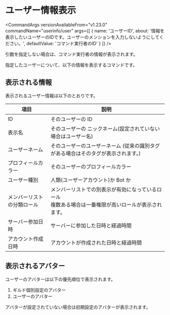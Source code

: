 

# ユーザー情報表示

<CommandArgs
  versionAvailableFrom="v1.23.0"
  commandName="userinfo/user"
  args={[
    {
      name: 'ユーザーID',
      about:
        '情報を表示したいユーザーのIDです。ユーザーのメンションを入力しないようにしてください。',
      defaultValue: 'コマンド実行者のID'
    }
  ]}
/>

<Callout type="info">
  引数を指定しない場合は、コマンド実行者の情報が表示されます。
</Callout>

指定したユーザーについて、以下の情報を表示するコマンドです。

## 表示される情報

表示されるユーザー情報は以下のとおりです。

| 項目                       | 説明                                                                                                    |
| -------------------------- | ------------------------------------------------------------------------------------------------------- |
| ID                         | そのユーザーの ID                                                                                       |
| 表示名                     | そのユーザーの ニックネーム(設定されていない場合はユーザー名)                                           |
| ユーザーネーム             | そのユーザーのユーザーネーム (従来の識別タグがある場合はそのタグが表示されます。)                       |
| プロフィールカラー         | そのユーザーのプロフィールカラー                                                                        |
| ユーザー種別               | 人類(ユーザーアカウント)か Bot か                                                                       |
| メンバーリストの分類ロール | メンバーリストでの別表示が有効になっているロール<br/>複数ある場合は一番権限が高いロールが表示されます。 |
| サーバー参加日時           | サーバーに参加した日時と経過時間                                                                        |
| アカウント作成日時         | アカウントが作成された日時と経過時間                                                                    |

## 表示されるアバター

ユーザーのアバターは以下の優先順位で表示されます。

1. ギルド個別設定のアバター
2. ユーザーのアバター

アバターが設定されていない場合は初期設定のアバターが表示されます。
